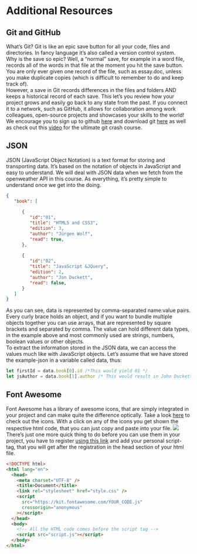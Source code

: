 # Additional Resources

## Git and GitHub
What's Git? Git is like an epic save button for all your code, files and directories. In fancy language it's also called a version control system.  
Why is the save so epic? Well, a "normal" save, for example in a word file, records all of the words in that file at the moment you hit the save button. You are only ever given one record of the file, such as essay.doc, unless you make duplicate copies (which is difficult to remember to do and keep track of).  
However, a save in Git records differences in the files and folders AND keeps a historical record of each save. This let's you review how your project grows and easily go back to any state from the past. If you connect it to a network, such as GitHub, it allows for collaboration among work colleagues, open-source projects and showcases your skills to the world!  
We encourage you to sign up to github [here](https://github.com/) and download git [here](https://git-scm.com/downloads) as well as check out this [video](https://www.youtube.com/watch?v=SWYqp7iY_Tc) for the ultimate git crash course.  

## JSON
JSON (JavaScript Object Notation) is a text format for storing and transporting data. It's based on the notation of objects in JavaScript and easy to understand. We will deal with JSON data when we fetch from the openweather API in this course. As everything, it's pretty simple to understand once we get into the doing.  
```json
{
   "book": [
	
      {
         "id":"01",
         "title": "HTML5 and CSS3",
         "edition": 3,
         "author": "Jürgen Wolf",
         "read": true,
      },
	
      {
         "id":"02",
         "title": "JavaScript &JQuery",
         "edition": 2,
         "author": "Jon Duckett",
         "read": false,
      }
   ]
}
```
As you can see, data is represented by comma-separated name:value pairs. Every curly brace holds an object, and if you want to bundle multiple objects together you can use arrays, that are represented by square brackets and separated by comma. The value can hold different data types, in the example above and most commonly used are strings, numbers, boolean values or other objects.  
To extract the information stored in the JSON data, we can access the values much like with JavaScript objects. Let's assume that we have stored the example-json in a variable called data, thus:   
```javascript
let firstId = data.book[0].id /*This would yield 01 */
let jsAuthor = data.book[1].author /* This would result in John Duckett */  
```
## Font Awesome
Font Awesome has a library of awesome icons, that are simply integrated in your project and can make quite the difference optically.
Take a look [here](https://fontawesome.com/search?m=free) to check out the icons. With a click on any of the icons you get shown the respective html code, that you can just copy and paste into your file.
![](_book/assets/font-awesome.png)
There's just one more quick thing to do before you can use them in your project, you have to register [using this link](https://fontawesome.com/v6/docs/web/setup/get-started) and add your personal script-tag, that you will get after the registration in the head section of your html file.
```html
<!DOCTYPE html>
<html lang="en">
  <head>
    <meta charset="UTF-8" />
    <title>Document</title>
    <link rel="stylesheet" href="style.css" />
    <script
      src="https://kit.fontawesome.com/YOUR_CODE.js"
      crossorigin="anonymous"
    ></script>
  </head>
  <body>
    <!-- All the HTML code comes before the script tag -->
    <script src="script.js"></script>
  </body>
</html>
```
